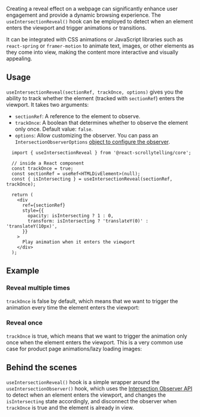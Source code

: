 

Creating a reveal effect on a webpage can significantly enhance user engagement and provide a dynamic browsing experience.
The `useIntersectionReveal()` hook can be employed to detect when an element enters the viewport and trigger animations or transitions.

It can be integrated with CSS animations or JavaScript libraries such as `react-spring` or `framer-motion` to animate text, images,
or other elements as they come into view,
making the content more interactive and visually appealing.


## Usage

`useIntersectionReveal(sectionRef, trackOnce, options)` gives you the ability to track whether the element (tracked with `sectionRef`)
enters the viewport. It takes two arguments:
- `sectionRef`: A reference to the element to observe.
- `trackOnce`: A boolean that determines whether to observe the element only once. Default value: `false`.
- `options`: Allow customizing the observer. You can pass an `IntersectionObserverOptions` [object to configure the observer](https://developer.mozilla.org/en-US/docs/Web/API/IntersectionObserver#instance_properties).


```tsx
  import { useIntersectionReveal } from '@react-scrollytelling/core';

  // inside a React component
  const trackOnce = true;
  const sectionRef = useRef<HTMLDivElement>(null);
  const { isIntersecting } = useIntersectionReveal(sectionRef, trackOnce);

  return (
    <div
      ref={sectionRef}
      style={{
        opacity: isIntersecting ? 1 : 0,
        transform: isIntersecting ? 'translateY(0)' : 'translateY(10px)',
      }}
    >
      Play animation when it enters the viewport
    </div>
  );
```

## Example



### Reveal multiple times

`trackOnce` is false by default, which means that we want to trigger the animation every time the element enters the viewport:

<Reveal />


### Reveal once

`trackOnce` is true, which means that we want to trigger the animation only once when the element enters the viewport.
This is a very common use case for product page animations/lazy loading images:

<Reveal trackOnce={true} />


## Behind the scenes

`useIntersectionReveal()` hook is a simple wrapper around the `useIntersectionObserver()` hook,
which uses the [Intersection Observer API](https://developer.mozilla.org/en-US/docs/Web/API/Intersection_Observer_API) to detect when an element enters the viewport, and changes the `isIntersecting` state accordingly,
and disconnect the observer when `trackOnce` is true and the element is already in view.

